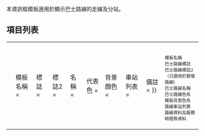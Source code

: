 本資訊框模板適用於顯示巴士路線的走線及分站。

==項目列表==
{|
|<small><pre>
{{香港巴士路線
| 模板名稱 = 
| 標誌 = 
| 標誌2 = 
| 名稱 = 
| 代表色 = 
| 背景顏色 = 
| 車站列表 = 
| 備註 = 
}}
</pre></small>
|<small><pre>

模板名稱
巴士路線標誌
巴士路線標誌2（只適用於聯營路線）
巴士路線名稱
巴士路線色系
模板背景色系
路線車站列表
路線資料及服務時間等資料

</pre></small>
|}
